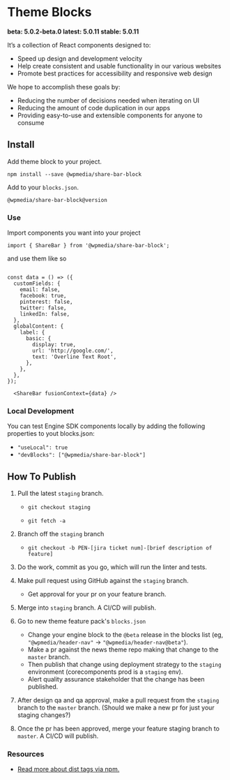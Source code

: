 <Meta title="Intro" />

# Theme Blocks

**beta: 5.0.2-beta.0 latest: 5.0.11         stable: 5.0.11**

It’s a collection of React components designed to:

- Speed up design and development velocity
- Help create consistent and usable functionality in our various websites
- Promote best practices for accessibility and responsive web design

We hope to accomplish these goals by:

- Reducing the number of decisions needed when iterating on UI
- Reducing the amount of code duplication in our apps
- Providing easy-to-use and extensible components for anyone to consume

## Install

Add theme block to your project.

`npm install --save @wpmedia/share-bar-block`

Add to your `blocks.json`.

`@wpmedia/share-bar-block@version`

### **Use**

Import components you want into your project

`import { ShareBar } from '@wpmedia/share-bar-block';`

and use them like so

```

const data = () => ({
  customFields: {
    email: false,
    facebook: true,
    pinterest: false,
    twitter: false,
    linkedIn: false,
  },
  globalContent: {
    label: {
      basic: {
        display: true,
        url: 'http://google.com/',
        text: 'Overline Text Root',
      },
    },
  },
});

  <ShareBar fusionContext={data} />
```


### **Local Development**

You can test Engine SDK components locally by adding the following properties to yout blocks.json:
-  `"useLocal": true`
- `"devBlocks": ["@wpmedia/share-bar-block"]`
## How To Publish

1. Pull the latest `staging` branch.

    - `git checkout staging`

    - `git fetch -a`

2. Branch off the `staging` branch

    - `git checkout -b PEN-[jira ticket num]-[brief description of feature]`

3. Do the work, commit as you go, which will run the linter and tests.

4. Make pull request using GitHub against the `staging` branch. 

    - Get approval for your pr on your feature branch.

5. Merge into `staging` branch. A CI/CD will publish.

6. Go to new theme feature pack's `blocks.json`
    - Change your engine block to the `@beta` release in the blocks list (eg, `"@wpmedia/header-nav"` -> `"@wpmedia/header-nav@beta"`).
    - Make a pr against the news theme repo making that change to the `master` branch. 
    - Then publish that change using deployment strategy to the `staging` environment (corecomponents prod is a `staging` env). 
    - Alert quality assurance stakeholder that the change has been published.

7. After design qa and qa approval, make a pull request from the `staging` branch to the `master` branch. (Should we make a new pr for just your staging changes?)

8. Once the pr has been approved, merge your feature staging branch to `master`. A CI/CD will publish.

### **Resources**

- [Read more about dist tags via npm.](https://docs.npmjs.com/adding-dist-tags-to-packages)